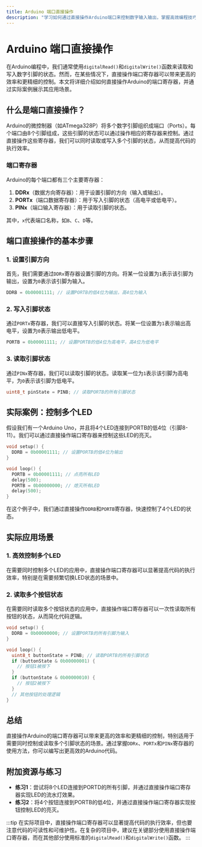 ```yaml
---
title: Arduino 端口直接操作
description: "学习如何通过直接操作Arduino端口来控制数字输入输出，掌握高效编程技巧。"
---
```


# Arduino 端口直接操作

在Arduino编程中，我们通常使用`digitalRead()`和`digitalWrite()`函数来读取和写入数字引脚的状态。然而，在某些情况下，直接操作端口寄存器可以带来更高的效率和更精细的控制。本文将详细介绍如何直接操作Arduino的端口寄存器，并通过实际案例展示其应用场景。

## 什么是端口直接操作？

Arduino的微控制器（如ATmega328P）将多个数字引脚组织成端口（Ports）。每个端口由8个引脚组成，这些引脚的状态可以通过操作相应的寄存器来控制。通过直接操作这些寄存器，我们可以同时读取或写入多个引脚的状态，从而提高代码的执行效率。

### 端口寄存器

Arduino的每个端口都有三个主要寄存器：

1. **DDRx**（数据方向寄存器）：用于设置引脚的方向（输入或输出）。
2. **PORTx**（端口数据寄存器）：用于写入引脚的状态（高电平或低电平）。
3. **PINx**（端口输入寄存器）：用于读取引脚的状态。

其中，`x`代表端口名称，如`B`、`C`、`D`等。

## 端口直接操作的基本步骤

### 1. 设置引脚方向

首先，我们需要通过`DDRx`寄存器设置引脚的方向。将某一位设置为`1`表示该引脚为输出，设置为`0`表示该引脚为输入。

```cpp
DDRB = 0b00001111; // 设置PORTB的低4位为输出，高4位为输入
```

### 2. 写入引脚状态

通过`PORTx`寄存器，我们可以直接写入引脚的状态。将某一位设置为`1`表示输出高电平，设置为`0`表示输出低电平。

```cpp
PORTB = 0b00001111; // 设置PORTB的低4位为高电平，高4位为低电平
```

### 3. 读取引脚状态

通过`PINx`寄存器，我们可以读取引脚的状态。读取某一位为`1`表示该引脚为高电平，为`0`表示该引脚为低电平。

```cpp
uint8_t pinState = PINB; // 读取PORTB的所有引脚状态
```

## 实际案例：控制多个LED

假设我们有一个Arduino Uno，并且将4个LED连接到PORTB的低4位（引脚8-11）。我们可以通过直接操作端口寄存器来控制这些LED的亮灭。

```cpp
void setup() {
  DDRB = 0b00001111; // 设置PORTB的低4位为输出
}

void loop() {
  PORTB = 0b00001111; // 点亮所有LED
  delay(500);
  PORTB = 0b00000000; // 熄灭所有LED
  delay(500);
}
```

在这个例子中，我们通过直接操作`DDRB`和`PORTB`寄存器，快速控制了4个LED的状态。

## 实际应用场景

### 1. 高效控制多个LED

在需要同时控制多个LED的应用中，直接操作端口寄存器可以显著提高代码的执行效率，特别是在需要频繁切换LED状态的场景中。

### 2. 读取多个按钮状态

在需要同时读取多个按钮状态的应用中，直接操作端口寄存器可以一次性读取所有按钮的状态，从而简化代码逻辑。

```cpp
void setup() {
  DDRB = 0b00000000; // 设置PORTB的所有引脚为输入
}

void loop() {
  uint8_t buttonState = PINB; // 读取PORTB的所有引脚状态
  if (buttonState & 0b00000001) {
    // 按钮1被按下
  }
  if (buttonState & 0b00000010) {
    // 按钮2被按下
  }
  // 其他按钮的处理逻辑
}
```

## 总结

直接操作Arduino的端口寄存器可以带来更高的效率和更精细的控制，特别适用于需要同时控制或读取多个引脚状态的场景。通过掌握`DDRx`、`PORTx`和`PINx`寄存器的使用方法，你可以编写出更高效的Arduino代码。

## 附加资源与练习

- **练习1**：尝试将8个LED连接到PORTD的所有引脚，并通过直接操作端口寄存器实现LED的流水灯效果。
- **练习2**：将4个按钮连接到PORTB的低4位，并通过直接操作端口寄存器实现按钮控制LED的亮灭。

:::tip
在实际项目中，直接操作端口寄存器可以显著提高代码的执行效率，但也要注意代码的可读性和可维护性。在复杂的项目中，建议在关键部分使用直接操作端口寄存器，而在其他部分使用标准的`digitalRead()`和`digitalWrite()`函数。
:::